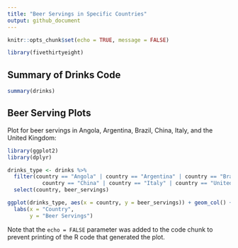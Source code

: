 ```yaml
---
title: "Beer Servings in Specific Countries"
output: github_document
---
```


```r
knitr::opts_chunk$set(echo = TRUE, message = FALSE)

library(fivethirtyeight)
```

## Summary of Drinks Code


```r
summary(drinks)
```

## Beer Serving Plots

Plot for beer servings in Angola, Argentina, Brazil, China, Italy, and the United Kingdom:

```r
library(ggplot2)
library(dplyr)

drinks_type <- drinks %>% 
  filter(country == "Angola" | country == "Argentina" | country == "Brazil" | 
           country == "China" | country == "Italy" | country == "United Kingdom") %>% 
  select(country, beer_servings)

ggplot(drinks_type, aes(x = country, y = beer_servings)) + geom_col() +
  labs(x = "Country",
       y = "Beer Servings")
```

Note that the `echo = FALSE` parameter was added to the code chunk to prevent printing of the R code that generated the plot.
